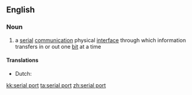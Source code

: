 {{wikipedia}}
==English==

===Noun===
{{en-noun}}

# {{computers}} a [[serial]] [[communication]] physical [[interface]] through which information transfers in or out one [[bit]] at a time

====Translations====
* Dutch: {{t-|nl|seriële poort|c}}

[[kk:serial port]]
[[ta:serial port]]
[[zh:serial port]]